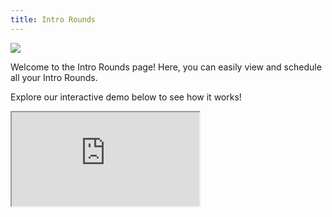 ```yaml
---
title: Intro Rounds
---
```

![](/images/intro-rounds-1-optim.png)

Welcome to the Intro Rounds page! Here, you can easily view and schedule all your Intro Rounds. 

Explore our interactive demo below to see how it works!

<iframe
  src="https://capture.navattic.com/cm0foqk07000003le19ub8jrc?hideMobileAlert=true&scale=1"
  style={{ border: "none", width: "100%", height: "546px" }}
  allow="fullscreen" 
  id="navattic-embed"
/>

---

### **Viewing Intro Rounds**
 
 Access a comprehensive view of your upcoming intros with matched members and review records of all past intros.

    ![](/images/intro-rounds-2-optim.png)
 
 ### **Scheduling Intro Rounds**

    Schedule your Intro Round invitations with ease! Select the date and time, customize calendar invites, and choose how your members can schedule. You can also set up recurring rounds on a weekly, bi-weekly, or monthly basis, with flexible invitation options: opt-in, opt-out, or neither.
<Steps>
  <Step title="Choose a Flow">

Customize the member experience with one of these flows:

<Accordion title="Opt-In Flow">

> Ideal for larger communities with varying levels of member engagement, or if you'd prefer that members should choose to opt-in for introductions. 

>For example, selecting the "Opt-In with Scheduling" option, you can control when the opt-in message is sent and when the intro and scheduling link are delivered, followed by the members coordinating a time to meet and then providing their feedback once the intro takes place.
</Accordion>
<Accordion title="Opt-Out Flow">

> Perfect for smaller or private communities with higher engagement, or if you'd prefer that members are automatically opted-in, but can choose to opt-out. 

>For instance, selecting the "Opt-Out and No Scheduling" option, Members receive an intro without a scheduling link and can coordinate their meeting independently, providing feedback afterward.
</Accordion>
<Accordion title="No Opt-In/Opt-Out Flow">

> Best suited for events where all members are expected to participate, or if you'd prefer that no opt-in or opt-out messages are sent. 

> For example, if you are at an event, you can pre-set meeting times to avoid confusion, ensuring all members know when to meet.
</Accordion>
 </Step>
  <Step title="Matching Rules">

  Once your invitations are customized, you can implement matching rules. These rules are based on the custom questions members answered during onboarding. You can match members based on similarity, within or across sub-groups, or create entirely custom rules. Additionally, you can rank the importance of each matching criterion to optimize the algorithm’s effectiveness.

   <Note>
    **Note:** Tag Rules help you define relationships between tags, such as must match, cannot match, or can self-match, to fine-tune your matching strategy.
    </Note>

<Accordion title="Match on Similarity">
When members indicate their weekend activity preferences, "Match on Similarity" pairs them based on shared interests. For example:

> Member 1 enjoys hiking and cooking.

> Member 2 also enjoys hiking and cooking.

> Member 3 loves cooking and is interested in photography.

The platform might match Member 1 with Member 2 due to shared hiking and cooking interests, or pair Member 2 with Member 3 for their mutual love of cooking and another shared activity (hiking or photography). This approach fosters genuine connections by aligning members with similar preferences.
  </Accordion>
  <Accordion title="Match with Sub-Groups">
In the "Photography Enthusiasts" sub-group, members are matched based on their experience level, following the "Must Match" rule. For example:

> Response 1: Amateur Photographer

> Response 2: Professional Photographer

> Response 3: Photography Student

This means an amateur might be paired with a student for shared learning, while professionals can connect for advanced discussions. This ensures members are matched with others who share their photography interest, fostering more meaningful and relevant connections.
  </Accordion>
<Accordion title="Match across Sub-Groups">
In this example, we have two sub-groups of alumni based on their graduation years:

**Cohort 2010:**

> Graduated in 2010
> Interested in networking
>Lives in New York

**Cohort 2015:**

> Graduated in 2015
> Interested in mentorship
> Lives in San Francisco

The rule "Can Not Match" indicates that members from Cohort 2010 will not be paired with those from Cohort 2015 based solely on their graduation years. However, they can still be matched based on other criteria. For instance, a member from Cohort 2010 interested in networking could connect with a member from Cohort 2015 who is interested in mentorship if their interests align or if they share similar locations. This allows for relevant connections without violating the graduation year restriction.
  </Accordion>
   </Step>
    <Step title="Matches">

    After setting up your invites and matching rules, you'll see a list of all potential matches. Lock in these matches and customize your introductions further as needed.
     </Step>
      <Step title="Messaging">

      Next, personalize the emails that will be sent to each Member before they receive their invitation to join the Intro Round. You can also further customize these emails in the Channels tab under Email, where you will find all of the email templates e.g. Introduction, Opt-In, Opt-Out, etc. 
        </Step>
        <Step title="Feedback">
        Once Members have connected, they will provide feedback on their experience, helping us to continually refine and enhance the process. You can also further refine the Feedback Form in the Customization tab.

          ![](/images/intro-rounds-3-optim.png)

    ![](/images/intro-rounds-4-optim.png)
 </Step>
</Steps>

### **Matching Rules**

<Tabs>
  <Tab title="Match on Similarity">

    Imagine you have a group of members who have indicated their preferences for weekend activities:

    <Steps>
      <Step title="">
        Member 1: Loves hiking, enjoys reading, interested in cooking
      </Step>
      <Step title="">
        Member 2: Enjoys hiking, loves cooking, interested in photography
      </Step>
      <Step title="">
        Member 3: Loves photography, enjoys cooking, interested in hiking
      </Step>
    </Steps>

In this case, "Match on Similarity" means that the system will pair members based on how closely their preferences align. For example:

Member 1 might be matched with Member 2 because they both enjoy hiking and have an interest in cooking. Member 2 could also be matched with Member 3 since they both love cooking and have an interest in another shared activity (hiking for Member 2 and photography for Member 3).

This way, members are paired with others who have similar interests, making it more likely that they'll enjoy their time together and form meaningful connections.
  </Tab>
  <Tab title="Match with Sub-Groups">
   
   Imagine you have a sub-group of members who are interested in a specific hobby:

   First Tag: Photography Enthusiasts

<Steps>
      <Step title="">
        Answer Response 1: Amateur Photographer
      </Step>
      <Step title="">
      Answer Response 2: Professional Photographer
      </Step>
      <Step title="">
        Answer Response 3: Photography Student
      </Step>
    </Steps>

   Rule: Must Match

In this scenario, the rule "Must Match" means that members within the "Photography Enthusiasts" sub-group will be matched with each other based on their level of experience or interest in photography. So, an amateur photographer might be paired with a photography student to share tips and learn from each other, while professional photographers can connect to discuss advanced techniques and industry insights. 

This ensures that members are matched with others who share their specific interest, fostering more meaningful and relevant connections.
  </Tab>
  <Tab title="Match across Sub-Groups">
    Imagine you have two sub-groups of alumni based on their graduation years:

   First Tag: Cohort 2010

<Steps>
      <Step title="">
        Answer Response 1: Graduated in 2010
      </Step>
      <Step title="">
        Answer Response 2: Interested in Networking
      </Step>
      <Step title="">
         Answer Response 3: Lives in New York
      </Step>
    </Steps>

   Second Tag: Cohort 2015

<Steps>
      <Step title="">
        Answer Response 1: Graduated in 2015
      </Step>
      <Step title="">
        Answer Response 2: Interested in Mentorship
      </Step>
      <Step title="">
         Answer Response 3: Lives in San Francisco
      </Step>
    </Steps>

   Rule: Can Not Match

In this case, the rule "Can Not Match" means that members from Cohort 2010 will not be matched with members from Cohort 2015 based on their graduation year. However, they could still be matched based on other criteria, such as their interest in networking or mentorship, or their location. 

This allows for cross-cohort connections while still respecting the boundaries of each graduation year.
  </Tab>
</Tabs>
 

  

